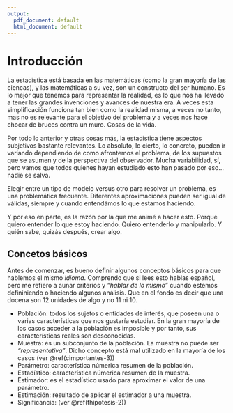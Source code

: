```yaml
---
output:
  pdf_document: default
  html_document: default
---
```

# Introducción {#intro-1}

La estadística está basada en las matemáticas (como la gran mayoría de las ciencas), y las matemáticas a su vez, son un constructo del ser humano. Es lo mejor que tenemos para representar la realidad, es lo que nos ha llevado a tener las grandes invenciones y avances de nuestra era. A veces esta simplificación funciona tan bien como la realidad misma, a veces no tanto, mas no es relevante para el objetivo del problema y a veces nos hace chocar de bruces contra un muro. Cosas de la vida.

Por todo lo anterior y otras cosas más, la estadística tiene aspectos subjetivos bastante relevantes. Lo absoluto, lo cierto, lo concreto, pueden ir variando dependiendo de como afrontemos el problema, de los supuestos que se asumen y de la perspectiva del observador. Mucha variabilidad, sí, pero vamos que todos quienes hayan estudiado esto han pasado por eso... nadie se salva.

Elegir entre un tipo de modelo versus otro para resolver un problema, es una problemática frecuente. Diferentes aproximaciones pueden ser igual de válidas, siempre y cuando entendámos lo que estamos haciendo.

Y por eso en parte, es la razón por la que me animé a hacer esto. Porque quiero entender lo que estoy haciendo. Quiero entenderlo y manipularlo. Y quién sabe, quizás después, crear algo.



## Concetos básicos {#cbasicos-1}

Antes de comenzar, es bueno definir algunos conceptos básicos para que hablemos el mismo *idioma*. Comprendo que si lees esto hablas español, pero me refiero a aunar criterios y *"hablar de lo mismo"* cuando estemos defininiendo o haciendo algunos análisis. Que en el fondo es decir que una docena son 12 unidades de algo y no 11 ni 10.

- Población: todos los sujetos o entidades de interés, que poseen una o varias características que nos gustaría estudiar. En la gran mayoría de los casos acceder a la población es imposible y por tanto, sus características reales son desconocidas.
- Muestra: es un subconjunto de la población. La muestra no puede ser *"representativa"*. Dicho concepto está mal utilizado en la mayoría de los casos (ver \@ref(cimportantes-3))
- Parámetro: característica númerica resumen de la población.
- Estadístico: característica númerica resumen de la muestra.
- Estimador: es el estadístico usado para aproximar el valor de una parámetro.
- Estimación: resultado de aplicar el estimador a una muestra.
- Significancia: (ver \@ref(thipotesis-2))


